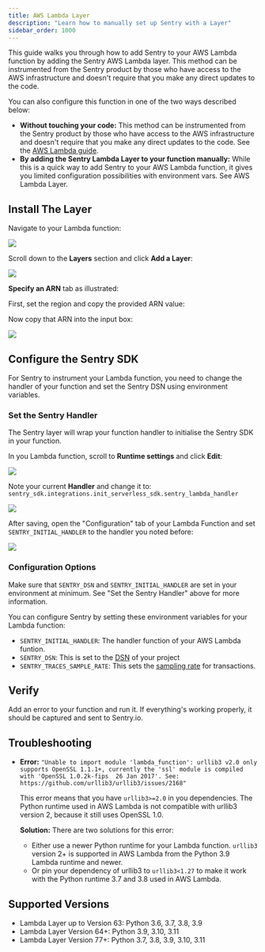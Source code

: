 ```yaml
---
title: AWS Lambda Layer
description: "Learn how to manually set up Sentry with a Layer"
sidebar_order: 1000
---
```


This guide walks you through how to add Sentry to your AWS Lambda function by adding the Sentry AWS Lambda layer. This method can be instrumented from the Sentry product by those who have access to the AWS infrastructure and doesn't require that you make any direct updates to the code.


You can also configure this function in one of the two ways described below:

- **Without touching your code:**
    This method can be instrumented from the Sentry product by those who have access to the AWS infrastructure and doesn't require that you make any direct updates to the code. See the [AWS Lambda guide](/product/integrations/cloud-monitoring/aws-lambda/).
- **By adding the Sentry Lambda Layer to your function manually:**
    While this is a quick way to add Sentry to your AWS Lambda function, it gives you limited configuration possibilities with environment vars. See <PlatformLink to="/integrations/aws-lambda/manual-layer/">AWS Lambda Layer</PlatformLink>.


## Install The Layer

Navigate to your Lambda function:

![](./img/lambda-function-detail.png)

Scroll down to the **Layers** section and click **Add a Layer**:

![](./img/lambda-function-detail-layer.png)

**Specify an ARN** tab as illustrated:

First, set the region and copy the provided ARN value:

<LambdaLayerDetail canonical="aws-layer:python" />

Now copy that ARN into the input box:

![](./img/lambda-function-add-layer.png)

## Configure the Sentry SDK

For Sentry to instrument your Lambda function, you need to change the handler of your function and set the Sentry DSN using environment variables.

### Set the Sentry Handler

The Sentry layer will wrap your function handler to initialise the Sentry SDK in your function.

In you Lambda function, scroll to **Runtime settings** and click **Edit**:

![](./img/lambda-function-runtime-settings.png)

Note your current **Handler** and change it to: `sentry_sdk.integrations.init_serverless_sdk.sentry_lambda_handler`

![](./img/runtime-settings-handler.png)

After saving, open the "Configuration" tab of your Lambda Function and set `SENTRY_INITIAL_HANDLER` to the handler you noted before:

![](./img/lambda-function-configuration.png)

### Configuration Options

Make sure that `SENTRY_DSN` and `SENTRY_INITIAL_HANDLER` are set in your environment at minimum. See "Set the Sentry Handler" above for more information.

You can configure Sentry by setting these environment variables for your Lambda function:

- `SENTRY_INITIAL_HANDLER`: The handler function of your AWS Lambda funtion.
- `SENTRY_DSN`: This is set to the [DSN](/product/sentry-basics/concepts/dsn-explainer/) of your project
- `SENTRY_TRACES_SAMPLE_RATE`: This sets the [sampling rate](/platforms/python/configuration/sampling/#sampling-transaction-events) for transactions.

## Verify

Add an error to your function and run it. If everything's working properly, it should be captured and sent to Sentry.io.

## Troubleshooting

- **Error:** `"Unable to import module 'lambda_function': urllib3 v2.0 only supports OpenSSL 1.1.1+, currently the 'ssl' module is compiled with 'OpenSSL 1.0.2k-fips  26 Jan 2017'. See: https://github.com/urllib3/urllib3/issues/2168"`

  This error means that you have `urllib3>=2.0` in you dependencies. The Python runtime used in AWS Lambda is not compatible with urllib3 version 2, because it still uses OpenSSL 1.0.

  **Solution:** There are two solutions for this error:

  - Either use a newer Python runtime for your Lambda function. `urllib3` version 2+ is supported in AWS Lambda from the Python 3.9 Lambda runtime and newer.
  - Or pin your dependency of urllib3 to `urllib3<1.27` to make it work with the Python runtime 3.7 and 3.8 used in AWS Lambda.

## Supported Versions

- Lambda Layer up to Version 63: Python 3.6, 3.7, 3.8, 3.9
- Lambda Layer Version 64+: Python 3.9, 3.10, 3.11
- Lambda Layer Version 77+: Python 3.7, 3.8, 3.9, 3.10, 3.11
